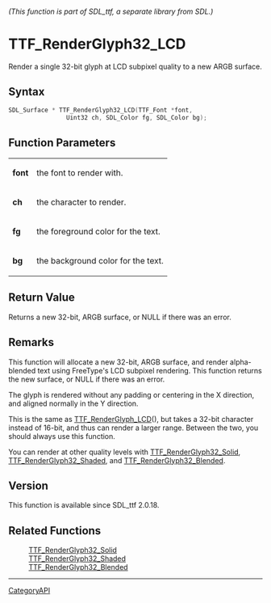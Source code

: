 ====== (This function is part of SDL_ttf, a separate library from SDL.) ======
= TTF_RenderGlyph32_LCD =

Render a single 32-bit glyph at LCD subpixel quality to a new ARGB surface.

== Syntax ==

<syntaxhighlight lang='c'>
SDL_Surface * TTF_RenderGlyph32_LCD(TTF_Font *font,
                Uint32 ch, SDL_Color fg, SDL_Color bg);
</syntaxhighlight>

== Function Parameters ==

{|
|'''font'''
|the font to render with.
|-
|'''ch'''
|the character to render.
|-
|'''fg'''
|the foreground color for the text.
|-
|'''bg'''
|the background color for the text.
|}

== Return Value ==

Returns a new 32-bit, ARGB surface, or NULL if there was an error.

== Remarks ==

This function will allocate a new 32-bit, ARGB surface, and render
alpha-blended text using FreeType's LCD subpixel rendering. This function
returns the new surface, or NULL if there was an error.

The glyph is rendered without any padding or centering in the X direction,
and aligned normally in the Y direction.

This is the same as [[TTF_RenderGlyph_LCD]](), but takes a 32-bit character
instead of 16-bit, and thus can render a larger range. Between the two, you
should always use this function.

You can render at other quality levels with [[TTF_RenderGlyph32_Solid]],
[[TTF_RenderGlyph32_Shaded]], and [[TTF_RenderGlyph32_Blended]].

== Version ==

This function is available since SDL_ttf 2.0.18.

== Related Functions ==

:[[TTF_RenderGlyph32_Solid]]
:[[TTF_RenderGlyph32_Shaded]]
:[[TTF_RenderGlyph32_Blended]]

----
[[CategoryAPI]]


